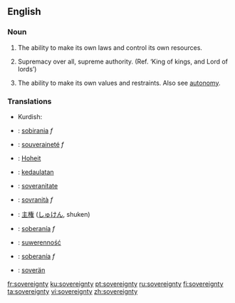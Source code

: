 ==English==
{{wikipedia|sovereignty}}

===Noun===
{{en-noun|-}}

# {{context|of a nation}} The ability to make its own laws and control its own resources.
# {{context|of God}} Supremacy over all, supreme authority. (Ref. ‘King of kings, and Lord of lords’)
# {{context|of self}} The ability to make its own values and restraints. Also see [[autonomy]].

===Translations===
{{rfc-level|Translations at L3+ (AutoFormat would have corrected level of Translations)}}

{{trans-top|(''of a nation'') The ability to make its own laws and control its own resources}}
{{trans-mid}}
*Kurdish: {{KUchar|[[فه‌رمان ڕه‌وایی]]}}
{{trans-bottom}}

{{trans-top|(''of God'') Supremacy over all, supreme authority}}
{{trans-mid}}
{{trans-bottom}}

{{trans-top|(''of self'') The ability to make its own values and restraints}}
{{trans-mid}}
{{trans-bottom}}

{{checktrans}}
{{top}}
*{{ttbc|Catalan}}: [[sobirania]] ''f''
*{{ttbc|French}}: [[souveraineté]] ''f''
*{{ttbc|German}}: [[Hoheit]]
*{{ttbc|Indonesian}}: [[daulat|kedaulatan]]
*{{ttbc|Interlingua}}: [[soveranitate]]
*{{ttbc|Italian}}: [[sovranità]] ''f''
{{mid}}
*{{ttbc|Japanese}}: [[主権]] ([[しゅけん]], shuken)
*{{ttbc|Spanish}}: [[soberanía]] ''f''
*{{ttbc|Polish}}: [[suwerenność]] {{f}}
*{{ttbc|Portuguese}}: [[soberanía]] ''f''
*{{ttbc|Volapük}}: [[soverän]]
{{bottom}}

[[fr:sovereignty]]
[[ku:sovereignty]]
[[pt:sovereignty]]
[[ru:sovereignty]]
[[fi:sovereignty]]
[[ta:sovereignty]]
[[vi:sovereignty]]
[[zh:sovereignty]]